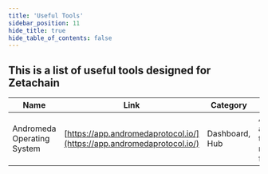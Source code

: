 ```yaml
---
title: 'Useful Tools'
sidebar_position: 11
hide_title: true
hide_table_of_contents: false
---
```



<PageTitle iconUrl="img/zetachain-icon.svg" title="Zetachain Useful Tools" />

## This is a list of useful tools designed for Zetachain

| Name                    | Link                                                     | Category        | Description                                               |
| ----------------------- | -------------------------------------------------------- | --------------- | --------------------------------------------------------- |
| Andromeda Operating System| [https://app.andromedaprotocol.io/](https://app.andromedaprotocol.io/) | Dashboard, Hub | Andromeda aOS: Web3 tools & marketplace for ADOs |
